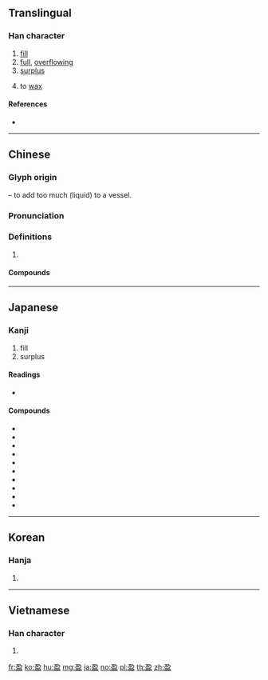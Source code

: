 {{character info/new}}
==Translingual==

===Han character===
{{Han char|rn=108|rad=皿|as=04|sn=9|four=17107|canj=NSBT|ids=⿱夃皿}}

# [[fill]]
# [[full]], [[overflowing]]
# [[surplus]]
# {{lb|mul|of the Moon}} to [[wax#Verb 2|wax]]

====References====
* {{Han ref|kx=0793.070|dkj=22961|dj=1208.090|hdz=42558.120|uh=76C8|ud=30408|bh=ACD5|bd=44245}}

----

==Chinese==
{{zh-forms}}

===Glyph origin===
{{Han etym}}
{{Han compound|夃|t1=exceed/augment|皿|t2=vessel|ls=ic}} – to add too much (liquid) to a vessel.

===Pronunciation===
{{zh-pron
|m=yíng
|c=jing4
|mn=qz,xm,zz:iâⁿ/tw:ihⁿ/qz,tw,xm,zz:êng
|mn_note=iâⁿ/ihⁿ - vernacular; êng - literary
|mc=y
|oc=y
|cat=v,a
}}

===Definitions===
{{zh-hanzi}}

# {{rfdef|zh}}

====Compounds====
{{zh-der|不盈|保留盈餘|充盈|取盈|器小易盈|囊橐豐盈|小器易盈|彼竭我盈|怨聲盈路|惡稔禍盈|惡稔罪盈|惡稔貫盈|惡積禍盈|惡貫滿盈|惡貫禍盈|憤盈|持滿戒盈|持盈|持盈保泰|持盈守成|持盈守虛|擲果盈車|方丈盈前|月盈則虧|月盈則食|業貫盈|殺人盈野|民怨盈塗|沸反盈天|淚珠盈眶|滿盈|熱淚盈眶|盈利|盈則必虧|盈千累百|盈千累萬|盈室|盈尺之地|盈手|盈把|盈掬|盈溢|盈滿|盈滿之咎|盈盈|盈盈一水|盈盈在目|盈盈秋水|盈眶|盈眸|盈視|盈積|盈篇累牘|盈縮|盈耳|盈虛|盈虧|盈貫|盈車嘉穗|盈門|盈餘|益謙虧盈|禍盈惡稔|禍稔惡盈|福不盈眥|笑盈盈|累積盈餘|纖不盈握|罪惡貫盈|肌理豐盈|豐盈|貫盈|賓客盈庭|賓客盈門|車馬盈門|輕盈|量小易盈|驕盈|體態輕盈}}

----

==Japanese==

===Kanji===
{{ja-kanji|grade=|rs=皿04}}

# fill
# surplus

====Readings====
* {{ja-readings|kanon=[[えい]] (ei)|goon=[[よう]] (yō)|kun=[[みちる]] (michiru), [[みたす]] (mitasu), [[みつ]] (mitsu)|nanori=}}

====Compounds====
{{der-top|Compounds with 盈}}
* {{ja-r|盈盈|えいえい}}
* {{ja-r|盈虧|えいき}}
* {{ja-r|盈虚|えいきょ}}
* {{ja-r|盈月|えいげつ}}
* {{ja-r|盈満|えいまん}}
* {{ja-r|虧盈|きえい}}
* {{ja-r|欠盈|けつえい}}
* {{ja-r|潮盈珠|しおみつたま}}
* {{ja-r|充盈|じゅうえい}}
* {{ja-r|満盈|まんえい}}
{{der-bottom}}

----

==Korean==

===Hanja===
{{ko-hanja|hangeul=영|eumhun=|rv=yeong|mr=yŏng|y=yeng}}

# {{defn|lang=ko|sort=皿04}}

----

==Vietnamese==

===Han character===
{{vi-hantu|[[dềnh]], [[doanh]], [[giềng]], [[diềng]], [[riêng]]|rs=皿04}}

# {{defn|lang=vi|sort=皿04}}

[[fr:盈]]
[[ko:盈]]
[[hu:盈]]
[[mg:盈]]
[[ja:盈]]
[[no:盈]]
[[pl:盈]]
[[th:盈]]
[[zh:盈]]